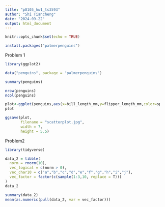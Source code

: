 ```yaml
---
title: "p8105_hw1_ts3593"
author: "Shi Tiancheng"
date: "2024-09-22"
output: html_document
---
```


```r
knitr::opts_chunk$set(echo = TRUE)
```

```r
install.packages("palmerpenguins")
```
Problem 1
```r
library(ggplot2)
```

```r
data("penguins", package = "palmerpenguins")
```

```r
summary(penguins)
```

```r
nrow(penguins)
ncol(penguins)
```
```r
plot<-ggplot(penguins,aes(x=bill_length_mm,y=flipper_length_mm,color=species),color=species)+geom_point()
plot
```

```r
ggsave(plot,
       filename = "scatterplot.jpg",
       width = 7,
       height = 5.5)
```

Problem2
```r
library(tidyverse)
```

```r
data_2 = tibble(
  norm = rnorm(10),
  vec_logical = c(norm > 0),
  vec_char10 = c("a","b","c","d","e","f","g","h","i","j"),
  vec_factor = factor(c(sample(1:3,10, replace = T)))
)
data_2
```



```r
summary(data_2)
mean(as.numeric(pull(data_2, var = vec_factor)))

```

